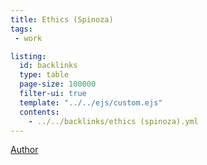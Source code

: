 ```yaml
---
title: Ethics (Spinoza)
tags:
 - work

listing:
  id: backlinks
  type: table
  page-size: 100000
  filter-ui: true
  template: "../../ejs/custom.ejs"
  contents:
    - ../../backlinks/ethics (spinoza).yml
---
```


[Author](/docs/phil/Baruch Spinoza.html)